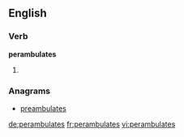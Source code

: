 ==English==

===Verb===
'''perambulates'''

# {{third-person singular of|perambulate}}

===Anagrams===
* [[preambulates#English|preambulates]]

[[de:perambulates]]
[[fr:perambulates]]
[[vi:perambulates]]